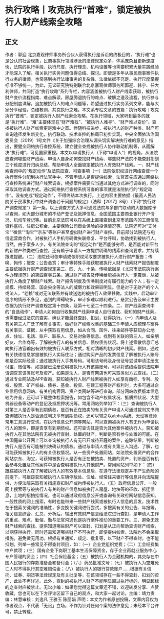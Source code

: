 # 执行攻略丨攻克执行“首难”，锁定被执行人财产线索全攻略
## 正文
作者：郭迎 北京嘉观律师事务所合伙人获得执行是诉讼的终极目的，“执行难”也是公认的社会现象，民商事执行领域涉及的法律规定众多，体系庞杂且更新速度快，法院的执行手段、执行尺度、执行理念、机构设置等也需要积累大量实践经验才能深入了解。相关执行实务问题值得总结、探讨。即使是多年从事民商事案件执行业务的律师，也常感到执行法律事务的复杂性、法律依据不充足、执行尺度掌握标准不够统一。为此，无讼研究院特别联合北京嘉观律师事务所郭迎、韩宇、任大利律师，共同打造“执行攻略”系列专栏，内容涵盖被执行人财产线索获取，被执行财产变价流程指南、难点解读，房屋腾退执行的难点、破解之道及流程，执行参与分配制度详解，追加被执行人的难点问题等，希望通过执行实务系列文章，能与大家分享经验，总结教训，共克执行之难。本文系专栏文章的首篇：执行攻略丨攻克执行“首难”，锁定被执行人财产线索全攻略。在执行领域，大家听到最多的就是“执行难”，“难”主要体现在“财产难找”、“被执行人难寻”、“财产难以变价”，查找被执行人财产线索更是难中之首。伴随科技进步，被执行人的财产种类、财产可查询途径发生新变化，执行联动、技术查控的格局已初步实现。中央全面依法治国委员会（2019）1号文件《关于加强综合治理从源头切实解决执行难的意见》指出，要健全网络执行查控系统、建立健全查找被执行人协作联动机制等，从而解决“执行难”，可见国家重视。本文以申请执行人（下称“申请人”）的视角，从法院应查询哪些财产线索、申请人自身如何查找财产线索、哪些财产法院不能查封扣划三个维度进行归纳总结，帮助申请人全面锁定被执行人有效财产线索。一、财产线索查询中的“规定动作”及法院应查、可查事项（一）法院依职权进行网络查控一个执行案件分配到执行法官手中，不管申请人是否提供线索，法官首先应通过网络执行查控系统进行财产线索调查，根据案件需要应当通过其他方式进行调查的，同时采取其他调查方式。通过网络执行查控系统可查的事项就是法院执行的“规定动作”。没有完成“规定动作”，不得终结本次执行。上述内容主要依据《最高人民法院关于民事执行中财产调查若干问题的规定》（法释【2017】8号）（下称“执行财产调查规定”）第一条。以上调查方式大多可通过法院与多部门联动的大数据库予以查询，如大部分城市的不动产登记及抵押信息、全国范围主要商业银行开户情况、机动车登记等。目前北京法院可以在系统上直接查到北京市范围内的工商信息资料底档、住房公积金、主要保险公司商业保险的投保情况等。法院还可对“支付宝”“微信”“淘宝”“京东”等账户甚至虚拟财产进行财产查控。目前部分法院还与电信运营商合作，对被执行人手机号码做失联修复、平台呼叫，协助找到被执行人。当然，由于案多人少，有关法院查询的“规定动作”是否能够穷尽，是否能对新平台的新财产种类进行查控，还有赖于申请人一方提供明确的线索和查询要求，并持续跟进提醒。（二）法院还可依申请或依职权采取要求被执行人进行财产报告；传唤、拘传；搜查；公告悬赏；审计等特殊手段获取被执行人财产线索财产报告制度主要依据执行财产调查规定第三、四、九、十条，传唤依据是《北京市法院执行案件办理规范》的第四百零五条。通过财产报告及传唤给能被执行人一定震慑，从被执行人角度了解财产线索。财产报告制度及传唤制度对有履行能力的个人；有一定规模、持续经营、国企央企等法人的威慑力和效果较明显。但是对于无财产的个人或法人，“老赖”或对无法联系并有效送达的被执行人效果甚微。实践中，启动审计程序的情形不多见，遇到的障碍较多，审计多难以顺利进行。悬赏公告及审计主要依据为执行财产调查规定第十四条，及第十七至二十四条。二、财产线索查询中的“自选动作”，申请人如何自行收集财产线索申请人自行查找、获知的财产线索，也需要经过法院的查实、确认才能最终查封、扣划，获得执行。（一）向申请人及有关第三人广泛了解有关事实，做好财产线索收集的基础工作申请人应梳理与案件有关事实、证据，从中获取有用信息，如从合同、函件、往来邮件等获知办公地点、住址、电话、账户、联系人、交易对象等信息。找到有关联的第三人，如亲朋好友、合作商等，了解被执行人的有关信息、债权债务状况。将上述零散信息汇总向执行法官输出有效的被执行人联系方式，相对清晰的初步财产线索。例如，通过有关快递信息掌握被执行人实际住址；通过购买产品的发票信息了解被执行人账号和是否实际经营；通过被执行人手机号码，可用该号码及身份证号尝试申请注册支付宝、微信等，如提醒已注册说明被执行人有该类账号，可以将该线索提供法院申请调查其该类账号及资产。如果是法人，是否有网店也可采取类似方式查找。（二）通过专业网站及APP查询，获知被执行人财产线索被执行人如享有商标、专利、股权、股票、矿产权益、债券、基金、投资、在建工程等财产权利时，大多可通过企业信用信息网站、有关机构官网、资产类网站等进行查询。部分网站收费版本信息较为齐全，还可以下载整体检索报告，如包含不动产权属状况、抵质押状况、大型机器设备等动产的登记及抵质押状况等。常用网站列举如下：（三）查询被执行人对第三人是否享有到期债权，是否有正在拍卖的有关资产申请人可通过裁判文书网查询被执行人是否通过判决享有到期债权，还可以辅之以alpha系统、无讼等律师常用工具进行查询。在执行信息公开网等网站，可以查询被执行人有无作为申请执行人的案件，即是否享有到期债权。还可查询其是否为其他案件被执行人，获知被执行人在其他法院有无被执行查封、处置的财产，判断是否有参与处置的可能。在中国庭审公开网上可以查询被执行人有无已开或待开庭的案件，追踪结果，判断被执行人是否有可能被判决确认的债权。通过与申请人或有关第三人沟通、了解，也可能获知被执行人的有关债权情况。从一些资产处置网站，如法院处置资产的合作网站京东、淘宝，可获知被执行人是否有正在被拍卖、处置的资产，判断是否有机会参与处置及其他案件中是否查明被执行人其他财产。常用网站列举如下：（四）跟踪被执行人在了解被执行人的有效基本信息后，在遵守法律规定并不产生危险的前提下，可跟踪获知被执行人车辆停放处、住址、经常往来银行等信息并向法院提供，方便法院采取有关措施查扣财产或拘传被执行人。（五）政府信息公开、一般网上搜索等与被执行人有关的财产信息如被执行人房屋、地块等的征收、拆迁信息，土地的招拍挂情况，也可以通过政府信息公开或查询有关政府网站信息获知。一般性质的网上搜索，有时也能带来一些财产线索或被执行人信息的启发，技术性在于搜索关键词的准确性，多变换关键词进行尝试，多搜索有关的公告、年报等。相关信息综合、汇总、分析后，输出有效财产信息给法院进行查扣，是申请人工作的重点、难点，勤催、勤与法官沟通也是执行案件推动的重要工作。三、避免无效财产线索的查找、提供知道哪些财产可以查封、扣划是从正向帮助查询财产线索，以期获得执行。同时还需知道哪些财产不可执行，即便提供线索，法院也不会采取措施，避免做无用功。根据有关通知、规定、批复等，以下财产不得查封，也不能扣划，列举一些常见不得查封项目，如：（一）企业党组织党费；（二）工会经费集中户款项；（三）国有企业下岗职工基本生活保障资金，存于企业再就业服务中心专户管理的资金；（四）社会保险基金；（五）被执行人为金融机构的，其交存在中国人民银行的存款准备金和备付金；（六）药品批准文号；（七）被执行人为空难死亡人时不得执行其空难赔偿金；（八）被执行人的银行贷款账户……根据有关信托、证券、期货等法律规定及有关批复等，在该领域存在一些不得查封、扣划的资产，此处不再详述。此外，查封的被执行人财产不能明显超过执行标的，明显超标的之查封应被禁止。无讼小编：如果您觉得这篇文章还不错，欢迎转发分享、点赞收藏，您也可以在下方评论区留下自己的观点，和大家一起讨论。主编：靖力责编：林慧审核：刘逸凡 王雅玉 陈丽娟 声明：本文为作者原创投稿，文章内容仅为作者观点，不代表「无讼」立场，不作为针对任何个案的法律意见；未经本平台许可，禁止转载。